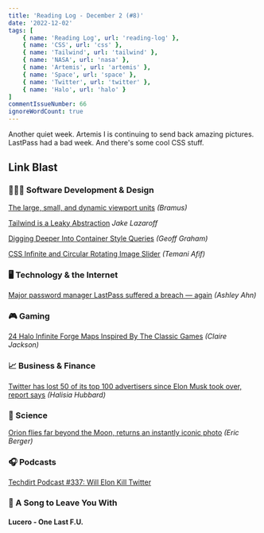 ```yaml
---
title: 'Reading Log - December 2 (#8)'
date: '2022-12-02'
tags: [
    { name: 'Reading Log', url: 'reading-log' },
    { name: 'CSS', url: 'css' },
    { name: 'Tailwind', url: 'tailwind' },
    { name: 'NASA', url: 'nasa' },
    { name: 'Artemis', url: 'artemis' },
    { name: 'Space', url: 'space' },
    { name: 'Twitter', url: 'twitter' },
    { name: 'Halo', url: 'halo' }
]
commentIssueNumber: 66
ignoreWordCount: true
---
```


Another quiet week. Artemis I is continuing to send back amazing pictures. LastPass had a bad week. And there's some cool CSS stuff.

## Link Blast

### 👨🏼‍💻 Software Development & Design

[The large, small, and dynamic viewport units](https://web.dev/viewport-units/) _(Bramus)_

[Tailwind is a Leaky Abstraction](https://jakelazaroff.com/words/tailwind-is-a-leaky-abstraction/) _Jake Lazaroff_

[Digging Deeper Into Container Style Queries](https://css-tricks.com/digging-deeper-into-container-style-queries/) _(Geoff Graham)_

[CSS Infinite and Circular Rotating Image Slider](https://css-tricks.com/css-only-infinite-and-circular-image-slider/) _(Temani Afif)_

### 🖥 Technology & the Internet

[Major password manager LastPass suffered a breach — again](https://www.npr.org/2022/12/01/1140076375/major-password-manager-lastpass-suffered-a-breach-again) _(Ashley Ahn)_

### 🎮 Gaming

[24 Halo Infinite Forge Maps Inspired By The Classic Games](https://kotaku.com/halo-infinite-forge-classic-maps-blood-gulch-1849838429) _(Claire Jackson)_

### 📈 Business & Finance

[Twitter has lost 50 of its top 100 advertisers since Elon Musk took over, report says](https://www.npr.org/2022/11/25/1139180002/twitter-loses-50-top-advertisers-elon-musk) *(Halisia Hubbard)*

### 🔬 Science

[Orion flies far beyond the Moon, returns an instantly iconic photo](https://arstechnica.com/science/2022/11/orion-flies-far-beyond-the-moon-returns-an-instantly-iconic-photo/) _(Eric Berger)_

### 🎧 Podcasts

[Techdirt Podcast #337: Will Elon Kill Twitter](https://www.techdirt.com/2022/11/23/techdirt-podcast-episode-337-will-elon-kill-twitter/)

### 🎵 A Song to Leave You With

#### Lucero - One Last F.U.

<YouTubeEmbed
    id="0TwVOs8erh0"
    title="Lucero - One Last F.U."
/>
